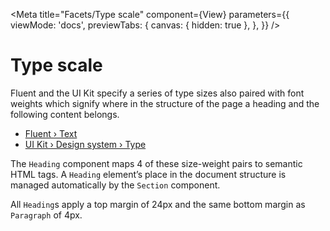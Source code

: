 
<Meta
  title="Facets/Type scale"
  component={View}
  parameters={{
    viewMode: 'docs',
    previewTabs: {
      canvas: { hidden: true },
    },
  }}
/>

# Type scale

Fluent and the UI Kit specify a series of type sizes also paired with font weights which signify where in the structure of the page a heading and the following content belongs.

- [Fluent › Text](https://www.figma.com/file/IkBEp9pnO4Ep7HH4Bq5xrW/Text?node-id=2%3A895)
- [UI Kit › Design system › Type](https://www.figma.com/file/UwN095fVIvwZDNtzTtUE3E/Microsoft-Teams-UI-Kit-Internal?node-id=4303%3A180379)

The `Heading` component maps 4 of these size-weight pairs to semantic HTML tags. A `Heading` element’s place in the document structure is managed automatically by the `Section` component.

All `Heading`s apply a top margin of 24px and the same bottom margin as `Paragraph` of 4px.

<Canvas withSource="none">
  <Story name="Type scale">
    <View
      main={{
        title: [{ text: 'Main section (h1)' }],
        abstract: [{ text: '24px size, 32px line height, 600 weight' }],
        sections: [
          {
            title: [{ text: 'Level 2 (h2)' }],
            abstract: [{ text: '20px size, 28px line height, 600 weight' }],
            sections: [
              {
                title: [{ text: 'Level 3 (h3)' }],
                abstract: [{ text: '16px size, 22px line height, 600 weight' }],
                sections: [
                  {
                    title: [{ text: 'Levels 4 and lower (h4, h5, h6)' }],
                    abstract: [
                      { text: '14px size, 20px line height, 600 weight' },
                    ],
                  },
                ],
              },
            ],
          },
        ],
      }}
    />
  </Story>
</Canvas>
